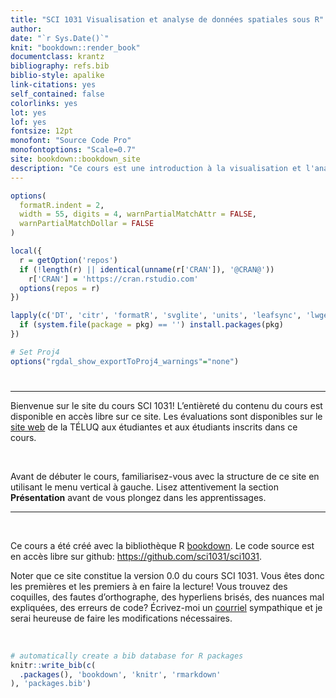 ```yaml
---
title: "SCI 1031 Visualisation et analyse de données spatiales sous R"
author:
date: "`r Sys.Date()`"
knit: "bookdown::render_book"
documentclass: krantz
bibliography: refs.bib
biblio-style: apalike
link-citations: yes
self_contained: false
colorlinks: yes
lot: yes
lof: yes
fontsize: 12pt
monofont: "Source Code Pro"
monofontoptions: "Scale=0.7"
site: bookdown::bookdown_site
description: "Ce cours est une introduction à la visualisation et l'analyse de données spatiales sous R. Il est offert à la TÉLUQ sous le sigle SCI 1031."
---
```


```r
options(
  formatR.indent = 2,
  width = 55, digits = 4, warnPartialMatchAttr = FALSE,
  warnPartialMatchDollar = FALSE
)

local({
  r = getOption('repos')
  if (!length(r) || identical(unname(r['CRAN']), '@CRAN@'))
    r['CRAN'] = 'https://cran.rstudio.com'
  options(repos = r)
})

lapply(c('DT', 'citr', 'formatR', 'svglite', 'units', 'leafsync', 'lwgeom'), function(pkg) {
  if (system.file(package = pkg) == '') install.packages(pkg)
})

# Set Proj4
options("rgdal_show_exportToProj4_warnings"="none")

```

# {-}

<!--   # Bienvenue sur le site du cours SCI 1031! {-} -->

---

Bienvenue sur le site du cours SCI 1031! L'entièreté du contenu du cours est disponible en accès libre sur ce site. 
Les évaluations sont disponibles sur le [site web](https://m2.teluq.ca/course/view.php?id=2164) de la TÉLUQ aux étudiantes et aux étudiants inscrits dans ce cours. 

<br>

Avant de débuter le cours, familiarisez-vous avec la structure de ce site en utilisant le menu vertical à gauche. 
Lisez attentivement la section **Présentation** avant de vous plongez dans les apprentissages. 

---
<br>

<div class="boite emphase">

Ce cours a été créé avec la bibliothèque R [bookdown](https://bookdown.org/). Le code source est en accès libre sur github: [https://github.com/sci1031/sci1031](https://github.com/sci1031/sci1031).

Noter que ce site constitue la version 0.0 du cours SCI 1031. Vous êtes donc les premières et les premiers à en faire la lecture! Vous trouvez des coquilles, des fautes d'orthographe, des hyperliens brisés, des nuances mal expliquées, des erreurs de code? Écrivez-moi un [courriel](#contact) sympathique et je serai heureuse de faire les modifications nécessaires. 

</div>

<br>

```r
# automatically create a bib database for R packages
knitr::write_bib(c(
  .packages(), 'bookdown', 'knitr', 'rmarkdown'
), 'packages.bib')
```
